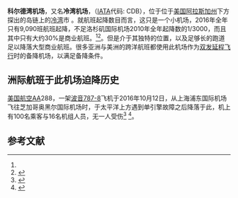 {{Infobox airport
| name         = 科尔德湾机场
| nativename   = 
| nativename-a = 
| image        = CDB-a.jpg
| image-width  = 250
| IATA         = CDB
| ICAO         = PACD
| FAA          = CDB
| WMO = 70316
| type         = 公共机场
| operator     = 
| city-served  = [[冷湾_(阿拉斯加州)|冷湾]]
| location     = <!--if different than above-->
| hub          = 
| elevation-f  = 101
| website      = 
| coordinates  = {{coord|55|12|19|N|162|43|28|W|region:US-AK|display=inline,title}}
| pushpin_map = USA Alaska
| pushpin_relief = 
| pushpin_map_caption = Location of airport in Alaska
| pushpin_label = '''CDB'''
| r1-number    = 15/33
| r1-length-f  = 10,180
| r1-surface   = 沥青
| r2-number    = 8/26
| r2-length-f  = 4,900
| r2-surface   = 沥青
| stat-year    = 2016
| stat1-header = 飞机起降数量
| stat1-data   = 9,090
| stat3-header = 乘客数
| stat3-data   = 14,479
| footnotes    = Source: [[美国联邦航空管理局|美国联邦航空管理局]]<ref name="FAA">{{FAA-airport|ID=CDB|use=PU|own=PU|site=50114.*A}}. FAA. effective April 27, 2017.</ref>
}}
'''科尔德湾机场'''，又名'''冷湾机场'''，（[[IATA|IATA]]代码: CDB），位于位于[[美国|美国]][[阿拉斯加州|阿拉斯加州]]下方探出的岛链上的[[冷湾_(阿拉斯加州)|冷湾]]市 。就航班起降数目而言，这只是一个小机场，2016年全年只有9,090班航班起降，不足洛杉矶国际机场2010年全年起降数的1/3000，而且其中只有大约30%是商业航班。<ref name="FAA"/><ref>{{cite web
 | url = http://www.faa.gov/airports/planning_capacity/passenger_allcargo_stats/passenger/media/cy08_all_enplanements.pdf
 | title = Passenger Boarding (Enplanement) and All-Cargo Data for U.S. Airports
 | format = PDF, 1.0 MB
 | publisher = FAA
 | date = December 18, 2009
 | access-date = 2021-01-27
 | archive-date = 2013-02-02
 | archive-url = https://www.webcitation.org/6E8nAqOMX?url=http://www.faa.gov/airports/planning_capacity/passenger_allcargo_stats/passenger/media/cy08_all_enplanements.pdf
 | dead-url = no
 }}</ref>。但是介于其独特的位置，以及足够长的跑道足以降落大型商业航班。很多亚洲与美洲的跨洋航班都使用此机场作为[[双发延程飞行|双发延程飞行]]时的备降机场，以满足备降条件。

== 洲际航班于此机场迫降历史 ==
[[美国航空|美国航空]]AA288，一架[[波音787-8|波音787-8]]飞机于2016年10月12日，从上海浦东国际机场飞往芝加哥奥黑尔国际机场时，于太平洋上方遇到单引擎故障之后降落于此，机上有100名乘客与16名机组人员，无一人受伤<ref>{{cite press release|title= Offering thanks to the citizens of Cold Bay|publisher= American Airlines newsroom|url= http://news.aa.com/american-stories/american-stories-details/2016/Offering-thanks-to-the-citizens-of-Cold-Bay/default.aspx|language= en|accessdate= 2021-01-28|archive-date= 2016-11-25|archive-url= https://web.archive.org/web/20161125064838/http://news.aa.com/american-stories/american-stories-details/2016/Offering-thanks-to-the-citizens-of-Cold-Bay/default.aspx|dead-url= no}}</ref> <ref>{{cite web |url= https://www.flightradar24.com/blog/a-quick-fix-getting-a-787-back-in-the-air-after-a-diversion/ |title= A Quick Fix—Getting a 787 Back in the Air After a Diversion |last= Petchenik |first= Ian |website= flightradar24 |publisher= flightradar24 |accessdate= 2021-01-28 |archive-date= 2021-03-23 |archive-url= https://web.archive.org/web/20210323125647/https://www.flightradar24.com/blog/a-quick-fix-getting-a-787-back-in-the-air-after-a-diversion/ |dead-url= no }}</ref>。
== 参考文献 ==